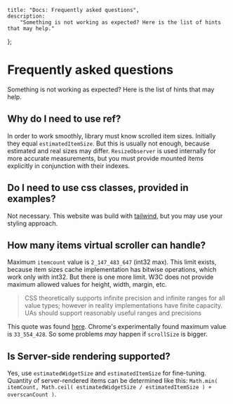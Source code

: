     title: "Docs: Frequently asked questions",
    description:
        "Something is not working as expected? Here is the list of hints that may help."
};

# Frequently asked questions

Something is not working as expected? Here is the list of hints that may help.

## Why do I need to use ref?

In order to work smoothly, library must know scrolled item sizes. Initially they equal `estimatedItemSize`. But this is usually not
enough, because estimated and real sizes may differ. `ResizeObserver` is used internally
for more accurate measurements, but you must provide mounted items explicitly in
conjunction with their indexes.

## Do I need to use css classes, provided in examples?

Not necessary. This website was build with [tailwind](https://tailwindcss.com/),
but you may use your styling approach.

## How many items virtual scroller can handle?

Maximum `itemcount` value is `2_147_483_647` (int32 max).
This limit exists, because item sizes cache implementation has bitwise operations, which work only with int32.
But there is one more limit. W3C does not provide maximum allowed values for height, width, margin, etc.

> CSS theoretically supports infinite precision and infinite ranges for all value types;
> however in reality implementations have finite capacity.
> UAs should support reasonably useful ranges and precisions

This quote was found [here](https://www.w3.org/TR/css3-values/). Chrome's experimentally found maximum value is `33_554_428`.
So some problems _may_ happen if `scrollSize` is bigger.

## Is Server-side rendering supported?

Yes, use `estimatedWidgetSize` and `estimatedItemSize` for fine-tuning.
Quantity of server-rendered items can be determined like this: `Math.min( itemCount, Math.ceil( estimatedWidgetSize / estimatedItemSize ) + overscanCount )`.
